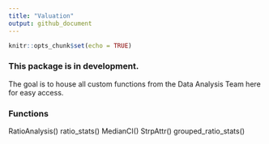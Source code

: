 ```yaml
---
title: "Valuation"
output: github_document
---
```


```r
knitr::opts_chunk$set(echo = TRUE)
```


### This package is in development. 

The goal is to house all custom functions from the Data Analysis Team here for easy access.

### Functions

RatioAnalysis()
ratio_stats()
MedianCI()
StrpAttr()
grouped_ratio_stats()



